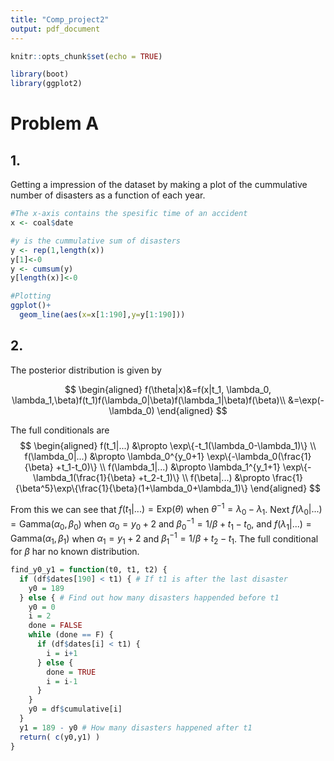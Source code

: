 ```yaml
---
title: "Comp_project2"
output: pdf_document
---
```


```r
knitr::opts_chunk$set(echo = TRUE)
```

```r
library(boot)
library(ggplot2)
```

# Problem A

## 1.

Getting a impression of the dataset by making a plot of the cummulative number of disasters as a function of each year.
```r
#The x-axis contains the spesific time of an accident
x <- coal$date

#y is the cummulative sum of disasters
y <- rep(1,length(x))
y[1]<-0
y <- cumsum(y)
y[length(x)]<-0

#Plotting
ggplot()+
  geom_line(aes(x=x[1:190],y=y[1:190]))

```
## 2.

The posterior distribution is given by


$$
\begin{aligned}
f(\theta|x)&=f(x|t_1, \lambda_0, \lambda_1,\beta)f(t_1)f(\lambda_0|\beta)f(\lambda_1|\beta)f(\beta)\\
&=\exp(-\lambda_0)
\end{aligned}
$$

The full conditionals are
$$
\begin{aligned}
f(t_1|...) &\propto \exp\{-t_1(\lambda_0-\lambda_1)\} \\
f(\lambda_0|...) &\propto \lambda_0^{y_0+1} \exp\{-\lambda_0(\frac{1}{\beta} +t_1-t_0)\} \\
f(\lambda_1|...) &\propto \lambda_1^{y_1+1} \exp\{-\lambda_1(\frac{1}{\beta} +t_2-t_1)\} \\
f(\beta|...) &\propto \frac{1}{\beta^5}\exp\{\frac{1}{\beta}(1+\lambda_0+\lambda_1)\}
\end{aligned}
$$

From this we can see that $f(t_1|...) = \text{Exp}(\theta)$ when $\theta^{-1}=\lambda_0-\lambda_1$. Next $f(\lambda_0|...)=\text{Gamma}(\alpha_0,\beta_0)$ when $\alpha_0=y_0+2$ and $\beta_0^{-1}=1/\beta + t_1 - t_0$, and $f(\lambda_1|...)=\text{Gamma}(\alpha_1,\beta_1)$ when $\alpha_1=y_1+2$ and $\beta_1^{-1}=1/\beta + t_2 - t_1$. The full conditional for $\beta$ har no known distribution. 


```r
find_y0_y1 = function(t0, t1, t2) {
  if (df$dates[190] < t1) { # If t1 is after the last disaster 
    y0 = 189        
  } else { # Find out how many disasters happended before t1
    y0 = 0
    i = 2
    done = FALSE
    while (done == F) {
      if (df$dates[i] < t1) {
        i = i+1
      } else {
        done = TRUE
        i = i-1
      }
    }
    y0 = df$cumulative[i]
  }
  y1 = 189 - y0 # How many disasters happened after t1
  return( c(y0,y1) )
}
```